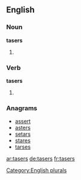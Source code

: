 ==English==

===Noun===
'''tasers'''

# {{plural of |[[taser]]}}

===Verb===
'''tasers'''

# {{third-person singular of|taser}}

===Anagrams===
* [[assert#English|assert]]
* [[asters#English|asters]]
* [[setars#English|setars]]
* [[stares#English|stares]]
* [[tarses#English|tarses]]

[[Category:English plurals]]
[[ar:tasers]]
[[de:tasers]]
[[fr:tasers]]